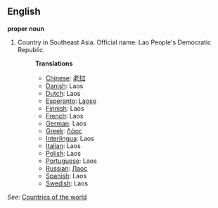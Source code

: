 ==English==

'''proper noun'''

# Country in Southeast Asia. Official name: Lao People's Democratic Republic.
#:'''Translations'''
#:*[[Chinese]]: [[老挝]]
#:*[[Danish]]: Laos
#:*[[Dutch]]: Laos
#:*[[Esperanto]]: [[Laoso]]
#:*[[Finnish]]: Laos
#:*[[French]]: Laos
#:*[[German]]: Laos
#:*[[Greek]]: [[Λάος]]
#:*[[Interlingua]]: Laos
#:*[[Italian]]: Laos
#:*[[Polish]]: Laos
#:*[[Portuguese]]: Laos
#:*[[Russian]]: [[Лаос]]
#:*[[Spanish]]: Laos
#:*[[Swedish]]: Laos

''See'': [[Countries of the world]]